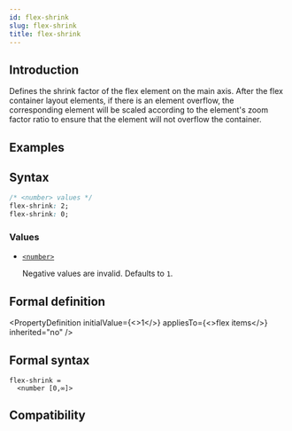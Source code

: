 ```yaml
---
id: flex-shrink
slug: flex-shrink
title: flex-shrink
---
```


## Introduction

Defines the shrink factor of the flex element on the main axis. After the flex container layout elements, if there is an element overflow, the corresponding element will be scaled according to the element's zoom factor ratio to ensure that the element will not overflow the container.

## Examples


<Go
  example="css-api"
  defaultFile="src/flex-shrink/App.tsx"
  img="https://lf-lynx.tiktok-cdns.com/obj/lynx-artifacts-oss-sg/lynx-website/assets/doc/css/flex-shrink.jpg"
  entry="src/flex-shrink"
  defaultEntryFile="dist/flex-shrink.lynx.bundle"
/>

## Syntax

```css
/* <number> values */
flex-shrink: 2;
flex-shrink: 0;
```

### Values

- [`<number>`](/api/css/data-type/number.mdx)

  Negative values are invalid. Defaults to `1`.

## Formal definition


<PropertyDefinition
  initialValue={<>1</>}
  appliesTo={<>flex items</>}
  inherited="no"
/>

## Formal syntax

```
flex-shrink =
  <number [0,∞]>
```

## Compatibility


<LegacyCompatTable metadata="css/properties/flex-shrink" />
